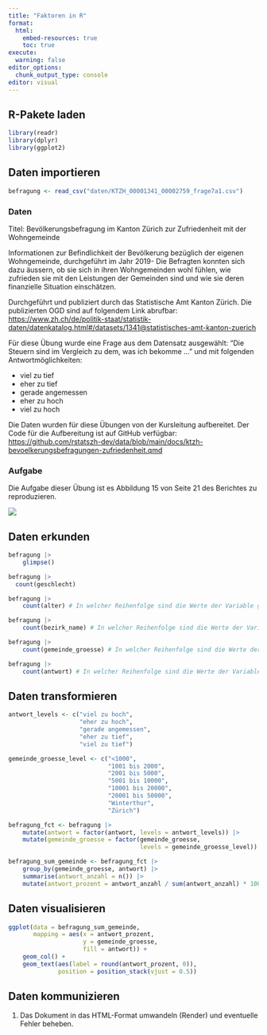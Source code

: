 ```yaml
---
title: "Faktoren in R"
format:
  html:
    embed-resources: true
    toc: true
execute:
  warning: false
editor_options: 
  chunk_output_type: console
editor: visual
---
```


## R-Pakete laden

```r
library(readr)
library(dplyr)
library(ggplot2)
```

## Daten importieren

```r
befragung <- read_csv("daten/KTZH_00001341_00002759_frage7a1.csv")
```

### Daten

Titel: Bevölkerungsbefragung im Kanton Zürich zur Zufriedenheit mit der Wohngemeinde

Informationen zur Befindlichkeit der Bevölkerung bezüglich der eigenen Wohngemeinde, durchgeführt im Jahr 2019- Die Befragten konnten sich dazu äussern, ob sie sich in ihren Wohngemeinden wohl fühlen, wie zufrieden sie mit den Leistungen der Gemeinden sind und wie sie deren finanzielle Situation einschätzen.

Durchgeführt und publiziert durch das Statistische Amt Kanton Zürich. Die publizierten OGD sind auf folgendem Link abrufbar: [https://www.zh.ch/de/politik-staat/statistik-daten/datenkatalog.html#/datasets/1341\@statistisches-amt-kanton-zuerich](https://www.zh.ch/de/politik-staat/statistik-daten/datenkatalog.html#/datasets/1341@statistisches-amt-kanton-zuerich){.uri}

Für diese Übung wurde eine Frage aus dem Datensatz ausgewählt: "Die Steuern sind im Vergleich zu dem, was ich bekomme ..." und mit folgenden Antwortmöglichkeiten:

-   viel zu tief
-   eher zu tief
-   gerade angemessen
-   eher zu hoch
-   viel zu hoch

Die Daten wurden für diese Übungen von der Kursleitung aufbereitet. Der Code für die Aufbereitung ist auf GitHub verfügbar: <https://github.com/rstatszh-dev/data/blob/main/docs/ktzh-bevoelkerungsbefragungen-zufriedenheit.qmd>

### Aufgabe

Die Aufgabe dieser Übung ist es Abbildung 15 von Seite 21 des Berichtes zu reproduzieren.

![](images/befragung-ktzh-abbildung15.png)

## Daten erkunden

```r

befragung |> 
    glimpse()

befragung |> 
  count(geschlecht)

befragung |> 
    count(alter) # In welcher Reihenfolge sind die Werte der Variable geordnet?

befragung |> 
    count(bezirk_name) # In welcher Reihenfolge sind die Werte der Variable geordnet?

befragung |> 
    count(gemeinde_groesse) # In welcher Reihenfolge sind die Werte der Variable geordnet?

befragung |> 
    count(antwort) # In welcher Reihenfolge sind die Werte der Variable geordnet?

```

## Daten transformieren

```r
antwort_levels <- c("viel zu hoch", 
                    "eher zu hoch", 
                    "gerade angemessen", 
                    "eher zu tief", 
                    "viel zu tief")

gemeinde_groesse_level <- c("<1000",
                            "1001 bis 2000",
                            "2001 bis 5000",
                            "5001 bis 10000",
                            "10001 bis 20000",
                            "20001 bis 50000",
                            "Winterthur",
                            "Zürich")

befragung_fct <- befragung |>
    mutate(antwort = factor(antwort, levels = antwort_levels)) |> 
    mutate(gemeinde_groesse = factor(gemeinde_groesse, 
                                     levels = gemeinde_groesse_level))
```

```r
befragung_sum_gemeinde <- befragung_fct |> 
    group_by(gemeinde_groesse, antwort) |> 
    summarise(antwort_anzahl = n()) |> 
    mutate(antwort_prozent = antwort_anzahl / sum(antwort_anzahl) * 100)
```

## Daten visualisieren

```r
ggplot(data = befragung_sum_gemeinde,
       mapping = aes(x = antwort_prozent, 
                     y = gemeinde_groesse, 
                     fill = antwort)) +
    geom_col() +
    geom_text(aes(label = round(antwort_prozent, 0)),  
              position = position_stack(vjust = 0.5)) 
```

## Daten kommunizieren

1.  Das Dokument in das HTML-Format umwandeln (Render) und eventuelle Fehler beheben.
